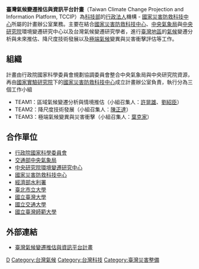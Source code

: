 {{unreferenced|time=2013-12-18T09:42:46+00:00}}
'''臺灣氣候變遷推估與資訊平台計畫'''（Taiwan Climate Change Projection and Information Platform, TCCIP）為[[中華民國科技部|科技部]]的[[行政法人|行政法人]]機構 - [[國家災害防救科技中心|國家災害防救科技中心]]所屬的計畫辦公室業務。主要在結合[[國家災害防救科技中心|國家災害防救科技中心]]、[[中央氣象局|中央氣象局]]與[[中央研究院|中央研究院]]環境變遷研究中心以及台灣氣候變遷研究學者，進行[[臺灣地區|臺灣地區]]的[[氣候|氣候]]變遷分析與未來推估、降尺度技術發展以及[[極端氣候|極端氣候]]變異與災害衝擊評估等工作。

== 組織 ==
計畫由行政院國家科學委員會規劃協調委員會整合中央氣象局與中央研究院資源，再由[[國家實驗研究院|國家實驗研究院]]下的[[國家災害防救科技中心|國家災害防救科技中心]]成立計畫辦公室負責，執行分為三個工作小組
*TEAM1：區域氣候變遷分析與情境推估（小組召集人：[[許晃雄|許晃雄]]、[[劉紹臣|劉紹臣]]）
*TEAM2：降尺度技術發展（小組召集人：[[陳正達_(氣象學家)|陳正達]]）
*TEAM3：極端氣候變異與災害衝擊（小組召集人：[[葉克家|葉克家]]）

== 合作單位 ==
*[[行政院國家科學委員會|行政院國家科學委員會]]
*[[交通部中央氣象局|交通部中央氣象局]]
*[[中央研究院|中央研究院]][http://www.rcec.sinica.edu.tw/ 環境變遷研究中心] {{Wayback|url=http://www.rcec.sinica.edu.tw/ |date=20131022083151 }}
*[[國家災害防救科技中心|國家災害防救科技中心]]
*[[經濟部水利署|經濟部水利署]]
*[[臺北市立大學|臺北市立大學]]
*[[國立臺灣大學|國立臺灣大學]]
*[[國立交通大學|國立交通大學]]
*[[國立臺灣師範大學|國立臺灣師範大學]]

== 外部連結 ==
*[https://web.archive.org/web/20140122223038/http://tccip.ncdr.nat.gov.tw/NCDR/main/index.aspx 臺灣氣候變遷推估與資訊平台計畫]

[[Category:中華民國科技部|D]]
[[Category:台灣氣候|Category:台灣氣候]]
[[Category:台灣科技|Category:台灣科技]]
[[Category:臺灣災害整備|Category:臺灣災害整備]]